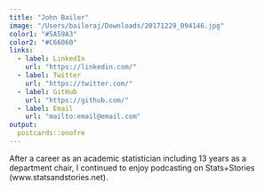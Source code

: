 ```yaml
---
title: "John Bailer"
image: "/Users/baileraj/Downloads/20171229_094146.jpg"
color1: "#5A59A3"
color2: "#C66060"
links:
  - label: LinkedIn
    url: "https://linkedin.com/"
  - label: Twitter
    url: "https://twitter.com/"
  - label: GitHub
    url: "https://github.com/"
  - label: Email
    url: "mailto:email@email.com"
output:
  postcards::onofre
---
```

 
After a career as an academic statistician including 13 years as a department chair, I continued to enjoy podcasting on Stats+Stories (www.statsandstories.net). 
